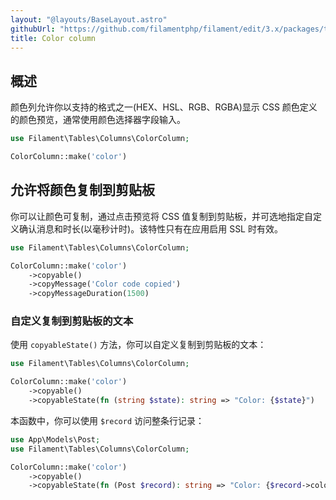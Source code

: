 ```yaml
---
layout: "@layouts/BaseLayout.astro"
githubUrl: "https://github.com/filamentphp/filament/edit/3.x/packages/tables/docs/03-columns/05-color.md"
title: Color column
---
```


## 概述

颜色列允许你以支持的格式之一(HEX、HSL、RGB、RGBA)显示 CSS 颜色定义的颜色预览，通常使用颜色选择器字段输入。

```php
use Filament\Tables\Columns\ColorColumn;

ColorColumn::make('color')
```

<AutoScreenshot name="tables/columns/color/simple" alt="Color column" version="3.x" />

## 允许将颜色复制到剪贴板

你可以让颜色可复制，通过点击预览将 CSS 值复制到剪贴板，并可选地指定自定义确认消息和时长(以毫秒计时)。该特性只有在应用启用 SSL 时有效。

```php
use Filament\Tables\Columns\ColorColumn;

ColorColumn::make('color')
    ->copyable()
    ->copyMessage('Color code copied')
    ->copyMessageDuration(1500)
```

<AutoScreenshot name="tables/columns/color/copyable" alt="Color column with a button to copy it" version="3.x" />

### 自定义复制到剪贴板的文本

使用 `copyableState()` 方法，你可以自定义复制到剪贴板的文本：

```php
use Filament\Tables\Columns\ColorColumn;

ColorColumn::make('color')
    ->copyable()
    ->copyableState(fn (string $state): string => "Color: {$state}")
```

本函数中，你可以使用 `$record` 访问整条行记录：

```php
use App\Models\Post;
use Filament\Tables\Columns\ColorColumn;

ColorColumn::make('color')
    ->copyable()
    ->copyableState(fn (Post $record): string => "Color: {$record->color}")
```
